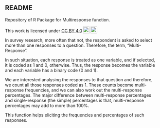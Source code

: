 ## README

Repository of R Package for Multiresponse function.

<p xmlns:cc="http://creativecommons.org/ns#" >This work is licensed under <a href="https://creativecommons.org/licenses/by/4.0/?ref=chooser-v1" target="_blank" rel="license noopener noreferrer" style="display:inline-block;">CC BY 4.0<img style="height:22px!important;margin-left:3px;vertical-align:text-bottom;" src="https://mirrors.creativecommons.org/presskit/icons/cc.svg?ref=chooser-v1" alt=""><img style="height:22px!important;margin-left:3px;vertical-align:text-bottom;" src="https://mirrors.creativecommons.org/presskit/icons/by.svg?ref=chooser-v1" alt=""></a></p>

In survey research, more often that not, the respondent is asked to select more than one responses to a question. Therefore, the term, "Multi-Response".

In such situation, each response is treated as one variable, and if selected, it is coded as 1 and 0, otherwise. Thus, the response becomes the variable and each variable has a binary code (0 and 1).

We are interested analysing the responses to that question and therefore, we count all those responses coded as 1. These counts become multi-response frequencies, and we can also work out the multi-response percentages. The major difference between multi-response percentages and single-response (the simple) percentages is that, multi-response percentages may add to more than 100%.

This function helps eliciting the frequencies and percentages of such responses. 

